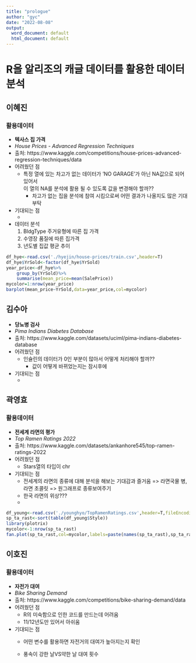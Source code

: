 ```yaml
---
title: "prologue"
author: "gyc"
date: "2022-08-08"
output:
  word_document: default
  html_document: default
---
```


# R을 알리조의 캐글 데이터를 활용한 데이터 분석

## 이혜진
### 활용데이터
- **텍사스 집 가격**
- *House Prices - Advanced Regression Techniques*
- 출처: https://www.kaggle.com/competitions/house-prices-advanced-regression-techniques/data
- 어려웠던 점
    - 특정 열에 있는 차고가 없는 데이터가 'NO GARAGE'가 아닌 NA값으로 되어 있어서  
      이 열의 NA를 분석에 활용 될 수 있도록 값을 변경해야 할까??
        - 차고가 없는 집을 분석에 참여 시킴으로써 어떤 결과가 나올지도 많은 기대 부탁
- 기대되는 점
    - 

- 데이터 분석
    1. BldgType 주거유형에 따른 집 가격
    2. 수영장 품질에 따른 집가격
    3. 년도별 집값 평균 추이

```r
df_hye<-read.csv('./hyejin/house-prices/train.csv',header=T)
df_hye$YrSold<-factor(df_hye$YrSold)
year_price<-df_hye%>%
    group_by(YrSold)%>%
    summarise(mean_price=mean(SalePrice))
mycolor=1:nrow(year_price)
barplot(mean_price~YrSold,data=year_price,col=mycolor)
```
    
## 김수아
- **당뇨병 검사**
- *Pima Indians Diabetes Database*
- 출처: https://www.kaggle.com/datasets/uciml/pima-indians-diabetes-database
- 어려웠던 점
    - 인슐린의 데이터가 0인 부분이 많아서 어떻게 처리해야 할까??
        - 값이 어떻게 바뀌었는지는 잠시후에
- 기대되는 점
    - 

## 곽영효
### 활용데이터
- **전세계 라면의 평가**
- *Top Ramen Ratings 2022*
- 출처: https://www.kaggle.com/datasets/ankanhore545/top-ramen-ratings-2022
- 어려웠던 점
    - Stars열의 타입이 chr
- 기대되는 점
    - 전세계의 라면의 종류에 대해 분석을 해보는 기대감과 즐거움 => 라면국물 병, 라면 초콜릿 => 원그래프로 종류보여주기
    - 한국 라면의 위상???
    - 

```r
df_young<-read.csv('./younghyo/TopRamenRatings.csv',header=T,fileEncoding = "euc-kr")
sp_ta_rast<-sort(table(df_young$Style))
library(plotrix)
mycolor<-1:nrow(sp_ta_rast)
fan.plot(sp_ta_rast,col=mycolor,labels=paste(names(sp_ta_rast),sp_ta_rast),radius=1)
```


## 이호진
### 활용데이터
- **자전가 대여**
- *Bike Sharing Demand*
- 출처: https://www.kaggle.com/competitions/bike-sharing-demand/data
- 어려웠던 점
    - R의 미숙함으로 인한 코드를 만드는데 어려움
    - 11/12년도만 있어서 아쉬움
- 기대되는 점
    - 어떤 변수를 활용하면 자전거의 대여가 높아지는지 확인
    
    
    - 풍속이 강한 날VS약한 날 대여 횟수


